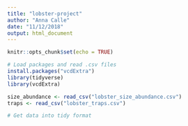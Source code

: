 ```yaml
---
title: "lobster-project"
author: "Anna Calle"
date: "11/12/2018"
output: html_document
---
```


```r
knitr::opts_chunk$set(echo = TRUE)
```

```r
# Load packages and read .csv files
install.packages("vcdExtra")
library(tidyverse)
library(vcdExtra)

size_abundance <- read_csv("lobster_size_abundance.csv")
traps <- read_csv("lobster_traps.csv")

```

```r
# Get data into tidy format


```








